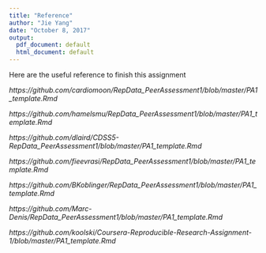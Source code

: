 ```yaml
---
title: "Reference"
author: "Jie Yang"
date: "October 8, 2017"
output:
  pdf_document: default
  html_document: default
---
```

Here are the useful reference to finish this assignment

*https://github.com/cardiomoon/RepData_PeerAssessment1/blob/master/PA1_template.Rmd*

*https://github.com/hamelsmu/RepData_PeerAssessment1/blob/master/PA1_template.Rmd*

*https://github.com/dlaird/CDSS5-RepData_PeerAssessment1/blob/master/PA1_template.Rmd*

*https://github.com/fieevrasi/RepData_PeerAssessment1/blob/master/PA1_template.Rmd*

*https://github.com/BKoblinger/RepData_PeerAssessment1/blob/master/PA1_template.Rmd*

*https://github.com/Marc-Denis/RepData_PeerAssessment1/blob/master/PA1_template.Rmd*

*https://github.com/koolski/Coursera-Reproducible-Research-Assignment-1/blob/master/PA1_template.Rmd*